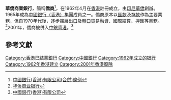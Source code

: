 '''華僑商業銀行'''，簡稱'''僑商'''<ref>[http://www.hklii.org/hk/legis/ch/ord/1167/preamble.html 中國銀行(香港)有限公司(合併)條例]</ref>，在1962年4月在[[香港|香港]]註冊成立，由[[印尼華人|印尼華僑]]創辦。1965年成為[[中國銀行（香港）|中國銀行（香港）]]集團成員之一。僑商原本以[[匯款|匯款]]及[[存款|存款]]作為主要業務，但自1970年代後，逐步擴展[[出口|出口]]及[[轉口|轉口]][[貿易|貿易]][[融資|融資]]、國際結算、[[押匯|押匯]]等業務。<ref>[http://www.ndcnc.gov.cn/datalib/2004/Organize/DL/DL-20040131135301 华侨商业银行]</ref>2001年，僑商被併入[[中銀香港|中銀香港]]。<ref>[http://www.17xie.com/read-175244.html 中國銀行(香港)有限公司]</ref>

== 參考文獻 ==
{{reflist}}

{{中国银行}}
{{HK Bank}}

[[Category:香港已結業銀行|Category:香港已結業銀行]]
[[Category:中國銀行|Category:中國銀行]]
[[Category:1962年成立的银行|Category:1962年成立的银行]]
[[Category:1962年香港建立|Category:1962年香港建立]]
[[Category:2001年香港廢除|Category:2001年香港廢除]]